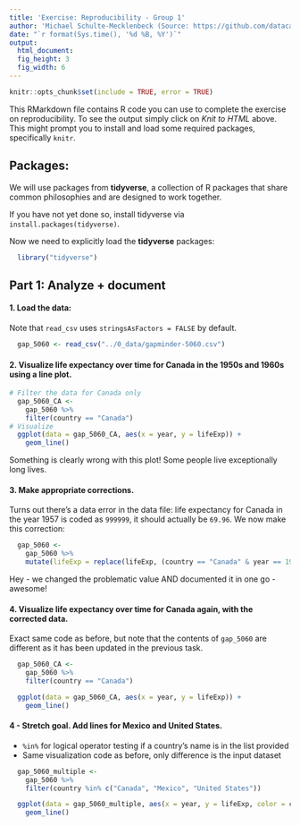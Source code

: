 ```yaml
---
title: 'Exercise: Reproducibility - Group 1'
author: 'Michael Schulte-Mecklenbeck (Source: https://github.com/datacarpentry)'
date: "`r format(Sys.time(), '%d %B, %Y')`"
output:
  html_document:
  fig_height: 3
  fig_width: 6
---
```

  
```r
knitr::opts_chunk$set(include = TRUE, error = TRUE)
```

This RMarkdown file contains R code you can use to complete the exercise on reproducibility. To see the output simply click on *Knit to HTML* above. This might prompt you to install and load some required 
packages, specifically `knitr`. 

## Packages:

We will use packages from **tidyverse**, a collection of R packages that 
share common philosophies and are designed to work together. 

If you have not yet done so, install tidyverse via `install.packages(tidyverse)`.

Now we need to explicitly load the **tidyverse** packages:

```r
  library("tidyverse")
```

## Part 1: Analyze + document

#### 1. Load the data: 

Note that `read_csv` uses `stringsAsFactors = FALSE` by default.

```r
  gap_5060 <- read_csv("../0_data/gapminder-5060.csv")
```

#### 2. Visualize life expectancy over time for Canada in the 1950s and 1960s using a line plot.

```r
# Filter the data for Canada only
  gap_5060_CA <- 
    gap_5060 %>%
    filter(country == "Canada")
# Visualize
  ggplot(data = gap_5060_CA, aes(x = year, y = lifeExp)) +
    geom_line()
```

Something is clearly wrong with this plot! Some people live exceptionally long lives.

#### 3. Make appropriate corrections.

Turns out there's a data error in the data file: life expectancy for 
Canada in the year 1957 is coded as `999999`, it should actually be 
`69.96`. We now make this correction:
  
```r
  gap_5060 <- 
    gap_5060 %>%
    mutate(lifeExp = replace(lifeExp, (country == "Canada" & year == 1957), 69.96))
```

Hey - we changed the problematic value AND documented it in one go - awesome!
  
#### 4. Visualize life expectancy over time for Canada again, with the corrected data.
  
Exact same code as before, but note that the contents of `gap_5060` 
are different as it has been updated in the previous task.

```r
  gap_5060_CA <- 
    gap_5060 %>%
    filter(country == "Canada")

  ggplot(data = gap_5060_CA, aes(x = year, y = lifeExp)) +
    geom_line()
```

#### 4 - Stretch goal. Add lines for Mexico and United States.

- `%in%` for logical operator testing if a country's name is in 
the list provided
- Same visualization code as before, only difference is the input dataset

```r
  gap_5060_multiple <- 
    gap_5060 %>%
    filter(country %in% c("Canada", "Mexico", "United States"))

  ggplot(data = gap_5060_multiple, aes(x = year, y = lifeExp, color = country)) +
    geom_line()
```